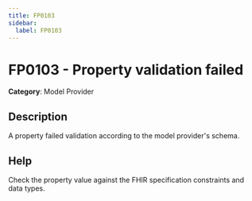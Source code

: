 ```yaml
---
title: FP0103
sidebar:
  label: FP0103
---
```


# FP0103 - Property validation failed

**Category**: Model Provider

## Description

A property failed validation according to the model provider's schema.

## Help

Check the property value against the FHIR specification constraints and data types.
